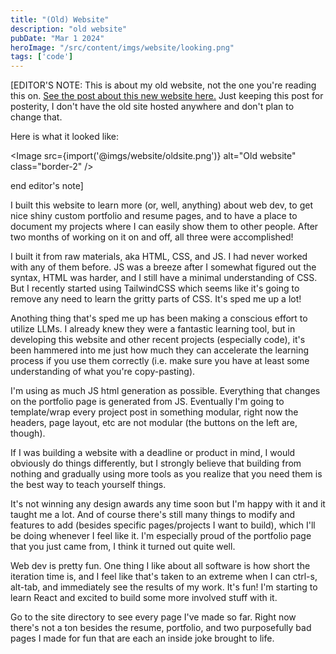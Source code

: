 ```yaml
---
title: "(Old) Website"
description: "old website"
pubDate: "Mar 1 2024"
heroImage: "/src/content/imgs/website/looking.png"
tags: ['code']
---
```



[EDITOR'S NOTE: This is about my old website, not the one you're reading this on. [See the post about this new website here.](https://example.com) Just keeping this post for posterity, I don't have the old site hosted anywhere and don't plan to change that.

Here is what it looked like:

<Image src={import('@imgs/website/oldsite.png')} alt="Old website" class="border-2" />

end editor's note]

I built this website to learn more (or, well, anything) about web dev, to get nice shiny custom portfolio and resume pages, and to have a place to document my projects where I can easily show them to other people. After two months of working on it on and off, all three were accomplished!

I built it from raw materials, aka HTML, CSS, and JS. I had never worked with any of them before. JS was a breeze after I somewhat figured out the syntax, HTML was harder, and I still have a minimal understanding of CSS. But I recently started using TailwindCSS which seems like it's going to remove any need to learn the gritty parts of CSS. It's sped me up a lot!

Anothing thing that's sped me up has been making a conscious effort to utilize LLMs. I already knew they were a fantastic learning tool, but in developing this website and other recent projects (especially code), it's been hammered into me just how much they can accelerate the learning process if you use them correctly (i.e. make sure you have at least some understanding of what you're copy-pasting).

I'm using as much JS html generation as possible. Everything that changes on the portfolio page is generated from JS. Eventually I'm going to template/wrap every project post in something modular, right now the headers, page layout, etc are not modular (the buttons on the left are, though).

If I was building a website with a deadline or product in mind, I would obviously do things differently, but I strongly believe that building from nothing and gradually using more tools as you realize that you need them is the best way to teach yourself things.

It's not winning any design awards any time soon but I'm happy with it and it taught me a lot. And of course there's still many things to modify and features to add (besides specific pages/projects I want to build), which I'll be doing whenever I feel like it. I'm especially proud of the portfolio page that you just came from, I think it turned out quite well.

Web dev is pretty fun. One thing I like about all software is how short the iteration time is, and I feel like that's taken to an extreme when I can ctrl-s, alt-tab, and immediately see the results of my work. It's fun! I'm starting to learn React and excited to build some more involved stuff with it.

Go to the site directory to see every page I've made so far. Right now there's not a ton besides the resume, portfolio, and two purposefully bad pages I made for fun that are each an inside joke brought to life.